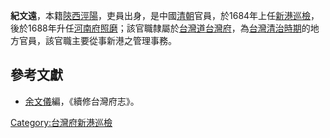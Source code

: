 '''紀文遠'''，本籍[[陝西|陝西]][[涇陽|涇陽]]，吏員出身，是中國[[清朝|清朝]]官員，於1684年上任[[新港鄉|新港]][[巡檢|巡檢]]，後於1688年升任[[河南府|河南府]][[照磨|照磨]]；該官職隸屬於[[台灣道|台灣道]][[台灣府|台灣府]]，為[[台灣清治時期|台灣清治時期]]的地方官員，該官職主要從事新港之管理事務。

==參考文獻==
*[[余文儀|余文儀]]編，《續修台灣府志》。
{{start box}}
{{s-before|—}}
{{s-title|[[台灣府|台灣府]][[新港鄉|新港]][[巡檢|巡檢]]|1684年上任}}
{{s-after|[[常文謨|常文謨]]}}
{{end box}}
{{清朝人物小作品}}

[[Category:台灣府新港巡檢|Category:台灣府新港巡檢]]